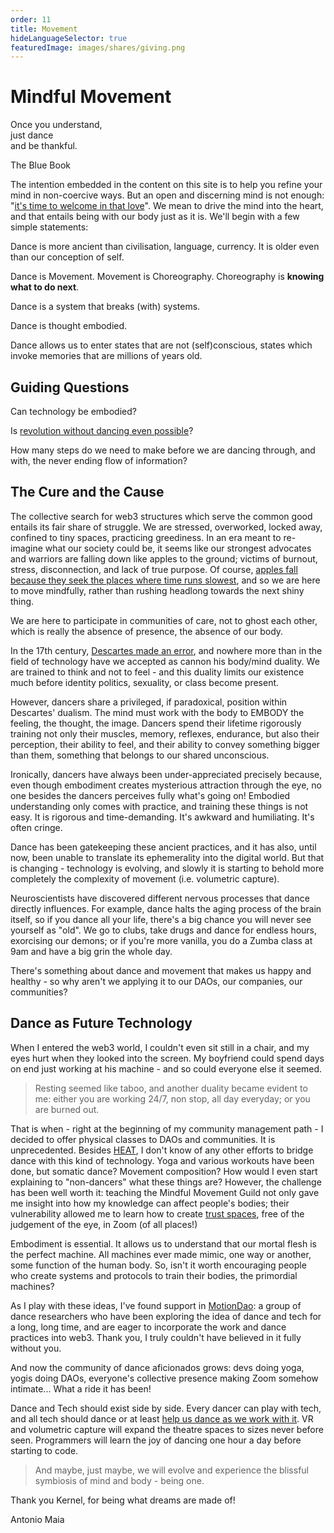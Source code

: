 ```yaml
---
order: 11
title: Movement
hideLanguageSelector: true
featuredImage: images/shares/giving.png
---
```


# Mindful Movement

<InfoBlock>

<Box>

Once you understand,  
just dance  
and be thankful.  

<Link to="https://thebluebook.co.za/buddha-blues/sit.html">The Blue Book</Link>

</Box>

</InfoBlock>

The intention embedded in the content on this site is to help you refine your mind in non-coercive ways. But an open and discerning mind is not enough: "[it's time to welcome in that love](https://www.youtube.com/watch?v=9wtiwPLgw8c)". We mean to drive the mind into the heart, and that entails being with our body just as it is. We'll begin with a few simple statements:

<Process>

Dance is more ancient than civilisation, language, currency. It is older even than our conception of self. 

Dance is Movement. Movement is Choreography. Choreography is **knowing what to do next**.

Dance is a system that breaks (with) systems.  

Dance is thought embodied.

Dance allows us to enter states that are not (self)conscious, states which invoke memories that are millions of years old.

</Process>

## Guiding Questions

<Process>

Can technology be embodied?

Is [revolution without dancing even possible](https://youtu.be/GKRxP03-E5Y?t=97)?

How many steps do we need to make before we are dancing through, and with, the never ending flow of information?

</Process>

## The Cure and the Cause

The collective search for web3 structures which serve the common good entails its fair share of struggle. We are stressed, overworked, locked away, confined to tiny spaces, practicing greediness. In an era meant to re-imagine what our society could be, it seems like our strongest advocates and warriors are falling down like apples to the ground; victims of burnout, stress, disconnection, and lack of true purpose. Of course, [apples fall because they seek the places where time runs slowest](https://www.youtube.com/watch?v=8mJipEQ4Ypo&list=PL_NAkUK835PWbclYgtIJ07aXSPx-cWper&index=8&t=214s), and so we are here to move mindfully, rather than rushing headlong towards the next shiny thing. 

We are here to participate in communities of care, not to ghost each other, which is really the absence of presence, the absence of our body.

In the 17th century, [Descartes made an error](https://www.goodreads.com/book/show/103867.Descartes_Error), and nowhere more than in the field of technology have we accepted as cannon his body/mind duality. We are trained to think and not to feel - and this duality limits our existence much before identity politics, sexuality, or class become present.

However, dancers share a privileged, if paradoxical, position within Descartes' dualism. The mind must work with the body to EMBODY the feeling, the thought, the image. Dancers spend their lifetime rigorously training not only their muscles, memory, reflexes, endurance, but also their perception, their ability to feel, and their ability to convey something bigger than them, something that belongs to our shared unconscious.

Ironically, dancers have always been under-appreciated precisely because, even though embodiment creates mysterious attraction through the eye, no one besides the dancers perceives fully what's going on! Embodied understanding only comes with practice, and training these things is not easy. It is rigorous and time-demanding. It's awkward and humiliating. It's often cringe.

Dance has been gatekeeping these ancient practices, and it has also, until now, been unable to translate its ephemerality into the digital world. But that is changing - technology is evolving, and slowly it is starting to behold more completely the complexity of movement (i.e. volumetric capture).

Neuroscientists have discovered different nervous processes that dance directly influences. For example, dance halts the aging process of the brain itself, so if you dance all your life, there's a big chance you will never see yourself as "old". We go to clubs, take drugs and dance for endless hours, exorcising our demons; or if you're more vanilla, you do a Zumba class at 9am and have a big grin the whole day.

There's something about dance and movement that makes us happy and healthy - so why aren't we applying it to our DAOs, our companies, our communities?

## Dance as Future Technology

When I entered the web3 world, I couldn't even sit still in a chair, and my eyes hurt when they looked into the screen. My boyfriend could spend days on end just working at his machine - and so could everyone else it seemed. 

> Resting seemed like taboo, and another duality became evident to me: either you are working 24/7, non stop, all day everyday; or you are burned out.

That is when - right at the beginning of my community management path - I decided to offer physical classes to DAOs and communities. It is unprecedented. Besides [HEAT](https://heat.mirror.xyz/HGerWynxAuJqPvTXk0A5tGQGsduv5XVbCR7exLkj1LY), I don't know of any other efforts to bridge dance with this kind of technology. Yoga and various workouts have been done, but somatic dance? Movement composition? How would I even start explaining to "non-dancers" what these things are? However, the challenge has been well worth it: teaching the Mindful Movement Guild not only gave me insight into how my knowledge can affect people's bodies; their vulnerability allowed me to learn how to create [trust spaces](/learn/module-1/value/#narrative), free of the judgement of the eye, in Zoom (of all places!)

Embodiment is essential. It allows us to understand that our mortal flesh is the perfect machine. All machines ever made mimic, one way or another, some function of the human body. So, isn't it worth encouraging people who create systems and protocols to train their bodies, the primordial machines?

As I play with these ideas, I've found support in [MotionDao](https://www.dance-tech.net/page/motion-dao): a group of dance researchers who have been exploring the idea of dance and tech for a long, long time, and are eager to incorporate the work and dance practices into web3. Thank you, I truly couldn't have believed in it fully without you.

And now the community of dance aficionados grows: devs doing yoga, yogis doing DAOs, everyone's collective presence making Zoom somehow intimate... What a ride it has been!

Dance and Tech should exist side by side. Every dancer can play with tech, and all tech should dance or at least [help us dance as we work with it](/learn/module-4/liberal-radical/#optimal-gathering). VR and volumetric capture will expand the theatre spaces to sizes never before seen. Programmers will learn the joy of dancing one hour a day before starting to code. 

> And maybe, just maybe, we will evolve and experience the blissful symbiosis of mind and body - being one.

Thank you Kernel, for being what dreams are made of!

Antonio Maia 